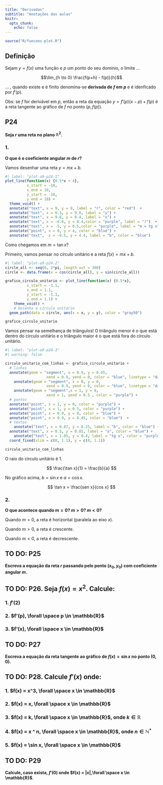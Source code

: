 ```yaml
---
title: "Derivadas"
subtitle: "Anotações das aulas"
knitr:
  opts_chunk:
    echo: false
---
```



```r
source("R/funcoes-plot.R")
```


## Definição

Sejam $y = f(x)$ uma função e $p$ um ponto do seu domínio, o limite ...

$$\lim_{h \to 0} \frac{f(p+h) - f(p)}{h}$$

... , quando existe e é finito denomina-se **derivada de $f$ em $p$** e é idenficado por $f'(p)$.

Obs: se $f$ for derivável em $p$, então a reta da equação $y = f'(p)(x-p) + f(p)$ é a reta tangente ao gráfico de $f$ no ponto $(p, f(p))$. 

## P24
**Seja $r$ uma reta no plano $\mathbb{R}^2$.**

### 1.
**O que é o coeficiente angular $m$ de $r$?**

Vamos desenhar uma reta $y = mx + b$.

```r
#| label: "plot-a9-p24-1"
plot_line(function(x) {0.5*x + 4}, 
          x_start = -10, 
          x_end = 10,
          y_start = -10,
          y_end = 10) +
  theme_void() +
  annotate("text", x = 9, y = 9, label = "r", color = "red")  +
  annotate("text", x = 0.3, y = 9.8, label = "y") +
  annotate("text", x = 9.8, y = 0.4, label = "x") +
  annotate("text", x = -6.6, y = 0.4,color = "purple", label = ")")  +
  annotate("text", x = -5, y = 0.5,color = "purple", label = "m = tg x") +
  annotate("point", x = 0, y = 4, color = "blue") +
  annotate("text",  x = -0.5, y = 4.4, label = "b", color = "blue") 
```

Como chegamos em $m = \tan x$?

Primeiro, vamos pensar no círculo unitário e a reta $f(x) = mx + b$.


```r
#| label: "plot-a9-p24-2"
circle_all <- seq(0, 2*pi, length.out = 300)
circle <- data.frame(x = cos(circle_all), y = sin(circle_all))

grafico_circulo_unitario <- plot_line(function(x) {0.5*x}, 
          x_start = -1.1, 
          x_end = 1.1,
          y_start = -1.1,
          y_end = 1.1) +
    theme_void() +
    # Desenha o círculo unitário
  geom_path(data = circle, aes(x = x, y = y), color = "gray50") 

grafico_circulo_unitario
```





Vamos pensar na semelhança de triângulos!
O triângulo menor é o que está dentro do círculo unitário e o triângulo maior é o que está fora do círculo unitário.

```r
#| label: "plot-a9-p24-3"
#| warning: false

circulo_unitario_com_linhas <- grafico_circulo_unitario +
  # linhas
  annotate(geom = "segment", x = 0.9, y = 0.45,
                   xend = 0.9, yend = 0, color = "blue", linetype = "dashed") +
    annotate(geom = "segment", x = 0, y = 0,
                   xend = 0.9, yend = 0, color = "blue", linetype = "dashed") +
    annotate(geom = "segment",x = 1, y = 0,
                   xend = 1, yend = 0.5 , color = "purple") +
  # pontos
  annotate("point", x = 1, y = 0, color = "purple") +
  annotate("point", x = 1, y = 0.5, color = "purple") +
  annotate("point", x = 0.9, y = 0, color = "blue") +
  annotate("point", x = 0.9, y = 0.45, color = "blue")  +
  # textos
    annotate("text", x = 0.87, y = 0.25, label = "b", color = "blue") +
  annotate("text", x = 0.5, y = 0.05, label = "a", color = "blue") +
    annotate("text", x = 1.05, y = 0.4, label = "tg x", color = "purple") +
  coord_fixed(xlim = c(0, 1.1), y = c(0, 1.1)) 

circulo_unitario_com_linhas
```

O raio do círculo unitário é 1. 


$$
\frac{\tan x}{1} = \frac{b}{a}
$$

No gráfico acima, $b = \sin x$ e $a = \cos x$.

$$
\tan x = \frac{sen x}{cos x}
$$


### 2. 
**O que acontece quando $m = 0$? $m>0$? $m<0$?**

Quando $m = 0$, a reta é horizontal (paralela ao eixo $x$).

Quando $m > 0$, a reta é crescente.

Quando $m < 0$, a reta é decrescente.


## TO DO: P25 
**Escreva a equação da reta $r$ passando pelo ponto $(x_0, y_0)$ com coeficiente angular $m$.**

## TO DO: P26. Seja $f(x) = x^2$. Calcule:

### 1. $f'(2)$

### 2. $f'(p), \forall \space p \in \mathbb{R}$

### 3. $f'(x), \forall \space x \in \mathbb{R}$

## TO DO: P27
**Escreva a equação da reta tangente ao gráfico de $f(x) = \sin x$ no ponto $(0,0)$.**

## TO DO: P28. Calcule $f'(x)$ onde:

### 1. $f(x) = x^3, \forall \space x \in \mathbb{R}$

### 2. $f(x) = x, \forall \space x \in \mathbb{R}$


### 3. $f(x) = k, \forall \space x \in \mathbb{R}$, onde $k \in \mathbb{R}$

### 4. $f(x) = x ^ n, \forall \space x \in \mathbb{R}$, onde $n \in \mathbb{N}^*$


### 5. $f(x) = \sin x, \forall \space x \in \mathbb{R}$


## TO DO: P29

**Calcule, caso exista, $f'(0)$ onde $f(x) = |x|,\forall \space x \in \mathbb{R}$**. 
